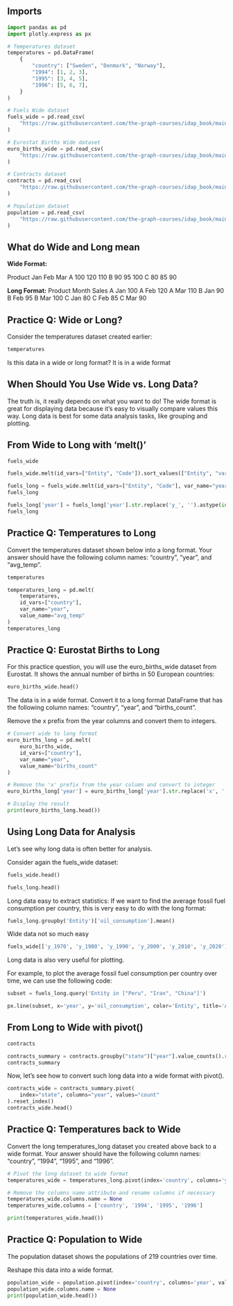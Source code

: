 ## Imports


```python
import pandas as pd
import plotly.express as px
```


```python
# Temperatures dataset
temperatures = pd.DataFrame(
    {
        "country": ["Sweden", "Denmark", "Norway"],
        "1994": [1, 2, 3],
        "1995": [3, 4, 5],
        "1996": [5, 6, 7],
    }
)

# Fuels Wide dataset
fuels_wide = pd.read_csv(
    "https://raw.githubusercontent.com/the-graph-courses/idap_book/main/data/oil_per_capita_wide.csv"
)

# Eurostat Births Wide dataset
euro_births_wide = pd.read_csv(
    "https://raw.githubusercontent.com/the-graph-courses/idap_book/main/data/euro_births_wide.csv"
)

# Contracts dataset
contracts = pd.read_csv(
    "https://raw.githubusercontent.com/the-graph-courses/idap_book/main/data/chicago_contracts_20_23.csv"
)

# Population dataset
population = pd.read_csv(
    "https://raw.githubusercontent.com/the-graph-courses/idap_book/main/data/tidyr_population.csv"
)
```

## What do Wide and Long mean

**Wide Format:**

Product	Jan	Feb	Mar
A	100	120	110
B	90	95	100
C	80	85	90

**Long Format:**
Product	Month	Sales
A	Jan	100
A	Feb	120
A	Mar	110
B	Jan	90
B	Feb	95
B	Mar	100
C	Jan	80
C	Feb	85
C	Mar	90

## Practice Q: Wide or Long?
Consider the temperatures dataset created earlier:

```python
temperatures
```
Is this data in a wide or long format? It is in a wide format

## When Should You Use Wide vs. Long Data?

The truth is, it really depends on what you want to do! The wide format is great for displaying data because it’s easy to visually compare values this way. Long data is best for some data analysis tasks, like grouping and plotting.

## From Wide to Long with 'melt()'

```python
fuels_wide
```

```python
fuels_wide.melt(id_vars=["Entity", "Code"]).sort_values(["Entity", "variable"])

```

```python
fuels_long = fuels_wide.melt(id_vars=["Entity", "Code"], var_name="year", value_name="oil_consumption").sort_values(["Entity", "year"])
fuels_long
```

```python
fuels_long['year'] = fuels_long['year'].str.replace('y_', '').astype(int)
fuels_long
```

## Practice Q: Temperatures to Long
Convert the temperatures dataset shown below into a long format. Your answer should have the following column names: “country”, “year”, and “avg_temp”.

```python
temperatures
```


```python
temperatures_long = pd.melt(
    temperatures,
    id_vars=["country"],
    var_name="year",
    value_name="avg_temp"
)
temperatures_long
```
## Practice Q: Eurostat Births to Long
For this practice question, you will use the euro_births_wide dataset from Eurostat. It shows the annual number of births in 50 European countries:

```python
euro_births_wide.head()
```

The data is in a wide format. Convert it to a long format DataFrame that has the following column names: “country”, “year”, and “births_count”.

Remove the x prefix from the year columns and convert them to integers.

```python

# Convert wide to long format
euro_births_long = pd.melt(
    euro_births_wide,
    id_vars=["country"],
    var_name="year",
    value_name="births_count"
)

# Remove the 'x' prefix from the year column and convert to integer
euro_births_long['year'] = euro_births_long['year'].str.replace('x', '').astype(int)

# Display the result
print(euro_births_long.head())

```
## Using Long Data for Analysis

Let’s see why long data is often better for analysis.

Consider again the fuels_wide dataset:

```python
fuels_wide.head()
```

```python
fuels_long.head()
```
Long data easy to extract statistics:
If we want to find the average fossil fuel consumption per country, this is very easy to do with the long format:
```python
fuels_long.groupby('Entity')['oil_consumption'].mean()
```

Wide data not so much easy
```python
fuels_wide[['y_1970', 'y_1980', 'y_1990', 'y_2000', 'y_2010', 'y_2020']].mean(axis=1)
```

Long data is also very useful for plotting.

For example, to plot the average fossil fuel consumption per country over time, we can use the following code:

```python
subset = fuels_long.query('Entity in ["Peru", "Iran", "China"]')

```

```python
px.line(subset, x='year', y='oil_consumption', color='Entity', title='Average Fossil Fuel Consumption per Country')
```

##  From Long to Wide with pivot()

```python
contracts
```

```python
contracts_summary = contracts.groupby("state")["year"].value_counts().reset_index()
contracts_summary
```

Now, let’s see how to convert such long data into a wide format with pivot().
```python
contracts_wide = contracts_summary.pivot(
    index="state", columns="year", values="count"
).reset_index()
contracts_wide.head()
```

## Practice Q: Temperatures back to Wide
Convert the long temperatures_long dataset you created above back to a wide format. Your answer should have the following column names: “country”, “1994”, “1995”, and “1996”.

```python

# Pivot the long dataset to wide format
temperatures_wide = temperatures_long.pivot(index='country', columns='year', values='avg_temp').reset_index()

# Remove the columns name attribute and rename columns if necessary
temperatures_wide.columns.name = None
temperatures_wide.columns = ['country', '1994', '1995', '1996']

print(temperatures_wide.head())

```

## Practice Q: Population to Wide
The population dataset shows the populations of 219 countries over time.

Reshape this data into a wide format.

```python
population_wide = population.pivot(index='country', columns='year', values='population').reset_index()
population_wide.columns.name = None
print(population_wide.head())

```
